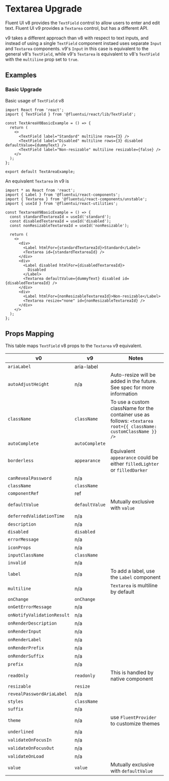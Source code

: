 
<Meta title="Concepts/Upgrading/from v0/Components/Textarea Upgrade" />

# Textarea Upgrade

Fluent UI v8 provides the `TextField` control to allow users to enter and edit text. Fluent UI v9 provides a `Textarea` control, but has a different API.

v9 takes a different approach than v8 with respect to text inputs, and instead of using a single `TextField` component instaed uses separate `Input` and `Textarea` components. v9's `Input` in this case is equivalent to the general v8's `TextField`, while v9's `Textarea` is equivalent to v8's `TextField` with the `multiline` prop set to `true`.

## Examples

### Basic Upgrade

Basic usage of `TextField` v8

```tsx
import React from 'react';
import { TextField } from '@fluentui/react/lib/TextField';

const TextAreaV0BasicExample = () => {
  return (
    <>
      <TextField label="Standard" multiline rows={3} />
      <TextField label="Disabled" multiline rows={3} disabled defaultValue={dummyText} />
      <TextField label="Non-resizable" multiline resizable={false} />
    </>
  );
};

export default TextAreaExample;
```

An equivalent `Textarea` in v9 is

```tsx
import * as React from 'react';
import { Label } from '@fluentui/react-components';
import { Textarea } from '@fluentui/react-components/unstable';
import { useId } from '@fluentui/react-utilities';

const TextareaV9BasicExample = () => {
  const standardTextareaId = useId('standard');
  const disabledTextareaId = useId('disabled');
  const nonResizableTextareaId = useId('nonResizable');

  return (
    <>
      <div>
        <Label htmlFor={standardTextareaId}>Standard</Label>
        <Textarea id={standardTextareaId} />
      </div>
      <div>
        <Label disabled htmlFor={disabledTextareaId}>
          Disabled
        </Label>
        <Textarea defaultValue={dummyText} disabled id={disabledTextareaId} />
      </div>
      <div>
        <Label htmlFor={nonResizableTextareaId}>Non-resizable</Label>
        <Textarea resize="none" id={nonResizableTextareaId} />
      </div>
    </>
  );
};
```

## Props Mapping

This table maps `TextField` v8 props to the `Textarea` v9 equivalent.

| v0                         | v9             | Notes                                                                                                            |
| -------------------------- | -------------- | ---------------------------------------------------------------------------------------------------------------- |
| `ariaLabel`                | aria-label     |                                                                                                                  |
| `autoAdjustHeight`         | n/a            | Auto-resize will be added in the future. See spec for more information                                           |
| `className`                | `className`    | To use a custom className for the container use as follows: `<textarea root={{ className: customClassName }} />` |
| `autoComplete`             | `autoComplete` |                                                                                                                  |
| `borderless`               | `appearance`   | Equivalent `appearance` could be either `filledLighter` or `filledDarker`                                        |
| `canRevealPassword`        | n/a            |                                                                                                                  |
| `className`                | `className`    |                                                                                                                  |
| `componentRef`             | ref            |                                                                                                                  |
| `defaultValue`             | `defaultValue` | Mutually exclusive with `value`                                                                                  |
| `deferredValidationTime`   | n/a            |                                                                                                                  |
| `description`              | n/a            |                                                                                                                  |
| `disabled`                 | `disabled`     |                                                                                                                  |
| `errorMessage`             | n/a            |                                                                                                                  |
| `iconProps`                | n/a            |                                                                                                                  |
| `inputClassName`           | `className`    |                                                                                                                  |
| `invalid`                  | n/a            |                                                                                                                  |
| `label`                    | n/a            | To add a label, use the `Label` component                                                                        |
| `multiline`                | n/a            | `Textarea` is multiline by default                                                                               |
| `onChange`                 | `onChange`     |                                                                                                                  |
| `onGetErrorMessage`        | n/a            |                                                                                                                  |
| `onNotifyValidationResult` | n/a            |                                                                                                                  |
| `onRenderDescription`      | n/a            |                                                                                                                  |
| `onRenderInput`            | n/a            |                                                                                                                  |
| `onRenderLabel`            | n/a            |                                                                                                                  |
| `onRenderPrefix`           | n/a            |                                                                                                                  |
| `onRenderSuffix`           | n/a            |                                                                                                                  |
| `prefix`                   | n/a            |                                                                                                                  |
| `readOnly`                 | `readonly`     | This is handled by native component                                                                              |
| `resizable`                | `resize`       |                                                                                                                  |
| `revealPasswordAriaLabel`  | n/a            |                                                                                                                  |
| `styles`                   | `className`    |                                                                                                                  |
| `suffix`                   | n/a            |                                                                                                                  |
| `theme`                    | n/a            | use `FluentProvider` to customize themes                                                                         |
| `underlined`               | n/a            |                                                                                                                  |
| `validateOnFocusIn`        | n/a            |                                                                                                                  |
| `validateOnFocusOut`       | n/a            |                                                                                                                  |
| `validateOnLoad`           | n/a            |                                                                                                                  |
| `value`                    | `value`        | Mutually exclusive with `defaultValue`                                                                           |
